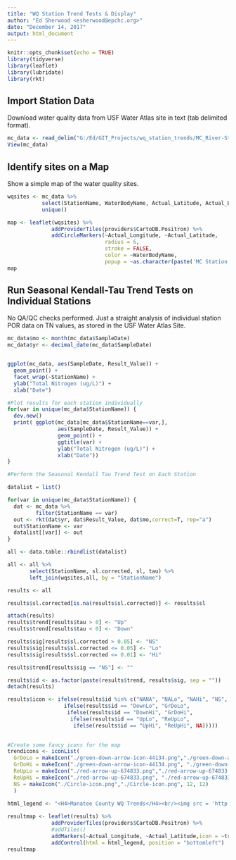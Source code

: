 ```yaml
---
title: "WQ Station Trend Tests & Display"
author: "Ed Sherwood <esherwood@epchc.org>"
date: "December 14, 2017"
output: html_document
---
```


```r
knitr::opts_chunk$set(echo = TRUE)
library(tidyverse)
library(leaflet)
library(lubridate)
library(rkt)
```

## Import Station Data

Download water quality data from USF Water Atlas site in text (tab delimited format).

```r
mc_data <- read_delim("G:/Ed/GIT_Projects/wq_station_trends/MC_River-Stream_Stations.txt", "\t", escape_double = FALSE, col_types = cols(SampleDate = col_datetime(format = "%m/%d/%Y %H:%M:%S AM")), trim_ws = TRUE)
View(mc_data)
```

## Identify sites on a Map

Show a simple map of the water quality sites.

```r
wqsites <- mc_data %>% 
           select(StationName, WaterBodyName, Actual_Latitude, Actual_Longitude) %>% 
           unique()

map <- leaflet(wqsites) %>% 
              addProviderTiles(providers$CartoDB.Positron) %>% 
              addCircleMarkers(~Actual_Longitude, ~Actual_Latitude,
                               radius = 6,
                               stroke = FALSE,
                               color = ~WaterBodyName,
                               popup = ~as.character(paste('MC Station:', StationName)))
map
```

## Run Seasonal Kendall-Tau Trend Tests on Individual Stations
No QA/QC checks performed. Just a straight analysis of individual station POR data on TN values, as stored in the USF Water Atlas Site.

```r
mc_data$mo <- month(mc_data$SampleDate)
mc_data$yr <- decimal_date(mc_data$SampleDate)


ggplot(mc_data, aes(SampleDate, Result_Value)) + 
  geom_point() +
  facet_wrap(~StationName) +
  ylab("Total Nitrogen (ug/L)") +
  xlab("Date")

#Plot results for each station individually
for(var in unique(mc_data$StationName)) {
  dev.new()
  print( ggplot(mc_data[mc_data$StationName==var,], 
                aes(SampleDate, Result_Value)) + 
                geom_point() +
                ggtitle(var) +
                ylab("Total Nitrogen (ug/L)") +
                xlab("Date"))
}

#Perform the Seasonal Kendall Tau Trend Test on Each Station

datalist = list()

for(var in unique(mc_data$StationName)) {
  dat <- mc_data %>% 
         filter(StationName == var)
  out <- rkt(dat$yr, dat$Result_Value, dat$mo,correct=T, rep="a")
  out$StationName <- var
  datalist[[var]] <- out
}

all <- data.table::rbindlist(datalist)

all <- all %>%
       select(StationName, sl.corrected, sl, tau) %>% 
       left_join(wqsites,all, by = "StationName")

results <- all

results$sl.corrected[is.na(results$sl.corrected)] <- results$sl

attach(results)
results$trend[results$tau > 0] <- "Up"
results$trend[results$tau < 0] <- "Down"

results$sig[results$sl.corrected > 0.05] <- "NS"
results$sig[results$sl.corrected <= 0.05] <- "Lo"
results$sig[results$sl.corrected <= 0.01] <- "Hi"

results$trend[results$sig == "NS"] <- ""

results$id <- as.factor(paste(results$trend, results$sig, sep = "")) 
detach(results)

results$icon <- ifelse(results$id %in% c("NANA", "NALo", "NAHi", "NS", NA), "NS",
                  ifelse(results$id == "DownLo", "GrDoLo",
                   ifelse(results$id == "DownHi", "GrDoHi",
                    ifelse(results$id == "UpLo", "ReUpLo",                
                     ifelse(results$id == "UpHi", "ReUpHi", NA)))))
                  

#Create some fancy icons for the map
trendicons <- iconList(
  GrDoLo = makeIcon("./green-down-arrow-icon-44134.png","./green-down-arrow-icon-44134.png", 12, 12),
  GrDoHi = makeIcon("./green-down-arrow-icon-44134.png", "./green-down-arrow-icon-44134.png", 24, 24),
  ReUpLo = makeIcon("./red-arrow-up-674833.png","./red-arrow-up-674833.png", 12, 12),
  ReUpHi = makeIcon("./red-arrow-up-674833.png", "./red-arrow-up-674833.png", 24, 24),
  NS = makeIcon("./Circle-icon.png","./Circle-icon.png", 12, 12)
  )
  
html_legend <- "<H4>Manatee County WQ Trends</H4><br/><img src = 'http://www.tbeptech.org/DATA/icons/green-down-arrow-icon-44134.png' height='12' width='12'>Decreasing, Lo Sig.<br/><img src = 'http://www.tbeptech.org/DATA/icons/green-down-arrow-icon-44134.png' height='24' width='24'>Decreasing, Hi Sig.<br/><img src = 'http://www.tbeptech.org/DATA/icons/red-arrow-up-674833.png' height='12' width='12'>Increasing, Lo Sig.<br/><img src = 'http://www.tbeptech.org/DATA/icons/red-arrow-up-674833.png' height='24' width='24'>Decreasing, Hi Sig.<br/><img src = 'http://www.tbeptech.org/DATA/icons/Circle-icon.png' height='12' width='12'>No Trend"

resultmap <- leaflet(results) %>% 
              addProviderTiles(providers$CartoDB.Positron) %>%
              #addTiles()  
              addMarkers(~Actual_Longitude, ~Actual_Latitude,icon = ~trendicons[icon], label = ~StationName) %>% 
              addControl(html = html_legend, position = "bottomleft")
resultmap

```


